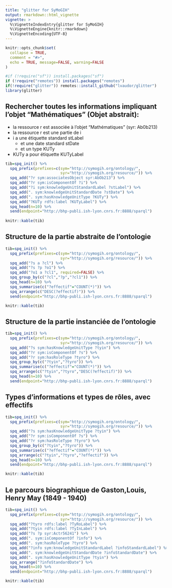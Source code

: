 ```yaml
---
title: "glitter for SyMoGIH"
output: rmarkdown::html_vignette
vignette: >
  %\VignetteIndexEntry{glitter for SyMoGIH}
  %\VignetteEngine{knitr::rmarkdown}
  %\VignetteEncoding{UTF-8}
---
```


```r
knitr::opts_chunk$set(
  collapse = TRUE,
  comment = "#>",
  echo = TRUE, message=FALSE, warning=FALSE
)
```

```r
#if (!require("sf")) install.packages("sf")
if (!require("remotes")) install.packages("remotes")
if(!require("glitter")) remotes::install_github("lvaudor/glitter")
library(glitter)
```

## Rechercher toutes les informations impliquant l'objet "Mathématiques" (Objet abstrait):

- la ressource r est associée à l'objet "Mathématiques" (syr: Ab0b213)
- la ressource r est une partie de i
- i a une étiquette standard stLabel
  + et une date standard stDate
  + et un type KUTy
- KUTy a pour étiquette KUTyLabel

```r
tib=spq_init() %>%
  spq_prefix(prefixes=c(sym="http://symogih.org/ontology/",
                        syr="http://symogih.org/resource/")) %>% 
  spq_add("?r sym:associatesObject syr:AbOb213") %>% 
  spq_add("?r sym:isComponentOf ?i") %>% 
  spq_add("?i sym:knowledgeUnitStandardLabel ?stLabel") %>% 
  spq_add(". sym:knowledgeUnitStandardDate ?stDate") %>% 
  spq_add(". sym:hasKnowledgeUnitType ?KUTy") %>% 
  spq_add("?KUTy rdfs:label ?KUTyLabel") %>% 
  spq_head(n=10) %>% 
  send(endpoint="http://bhp-publi.ish-lyon.cnrs.fr:8888/sparql")
  
knitr::kable(tib)
```

## Structure de la partie abstraite de l'ontologie

```r
tib=spq_init() %>%
  spq_prefix(prefixes=c(sym="http://symogih.org/ontology/",
                        syr="http://symogih.org/resource/")) %>%  
  spq_add("?s a ?cl") %>% 
  spq_add("?s ?p ?o1") %>% 
  spq_add("?o1 a ?cl1", required=FALSE) %>% 
  spq_group_by(c("?cl","?p","?cl1")) %>% 
  spq_head(n=10) %>% 
  spq_summarise(c("?effectif"="COUNT(*)")) %>% 
  spq_arrange(c("DESC(?effectif)")) %>% 
  send(endpoint="http://bhp-publi.ish-lyon.cnrs.fr:8888/sparql")

knitr::kable(tib)
```

## Structure de la partie instanciée de l'ontologie

```r
tib=spq_init() %>%
  spq_prefix(prefixes=c(sym="http://symogih.org/ontology/",
                        syr="http://symogih.org/resource/")) %>% 
  spq_add("?s sym:hasKnowledgeUnitType ?tyin") %>% 
  spq_add("?r sym:isComponentOf ?s") %>% 
  spq_add("?r sym:hasRoleType ?tyro") %>% 
  spq_group_by(c("?tyin","?tyro")) %>% 
  spq_summarise(c("?effectif"="COUNT(*)")) %>% 
  spq_arrange(c("?tyin","?tyro","DESC(?effectif)")) %>% 
  spq_head(n=10) %>% 
  send(endpoint="http://bhp-publi.ish-lyon.cnrs.fr:8888/sparql")
```

## Types d'informations et types de rôles, avec effectifs


```r
tib=spq_init() %>% 
  spq_prefix(prefixes=c(sym="http://symogih.org/ontology/",
                        syr="http://symogih.org/resource/")) %>% 
  spq_add("?s sym:hasKnowledgeUnitType ?tyin") %>% 
  spq_add("?r sym:isComponentOf ?s") %>% 
  spq_add("?r sym:hasRoleType ?tyro") %>% 
  spq_group_by(c("?tyin","?tyro")) %>% 
  spq_summarise(c("?effectif"="COUNT(*)")) %>% 
  spq_arrange(c("?tyin","?tyro","?effectif")) %>% 
  spq_head(n=10) %>%
  send(endpoint="http://bhp-publi.ish-lyon.cnrs.fr:8888/sparql")

knitr::kable(tib)
```

## Le parcours biographique de Gaston,Louis, Henry May (1849 - 1940)

```r
tib=spq_init() %>% 
  spq_prefix(prefixes=c(sym="http://symogih.org/ontology/",
                        syr="http://symogih.org/resource/")) %>% 
  spq_add("?tyro rdfs:label ?TyRoLabel") %>% 
  spq_add("?tyin rdfs:label ?TyInLabel") %>% 
  spq_add("?s ?p syr:Actr56241") %>% 
  spq_add(". sym:isComponentOf ?info") %>% 
  spq_add(". sym:hasRoleType ?tyro") %>% 
  spq_add("?info sym:knowledgeUnitStandardLabel ?infoStandardLabel") %>% 
  spq_add(". sym:knowledgeUnitStandardDate ?infoStandardDate") %>% 
  spq_add(". sym:hasKnowledgeUnitType ?tyin") %>% 
  spq_arrange("?infoStandardDate") %>% 
  spq_head(n=10) %>% 
  send(endpoint="http://bhp-publi.ish-lyon.cnrs.fr:8888/sparql")

knitr::kable(tib)
```
